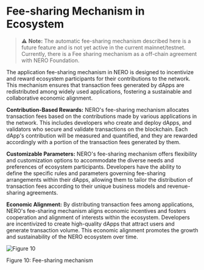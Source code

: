 
# Fee-sharing Mechanism in Ecosystem

> ⚠️ **Note:** The automatic fee-sharing mechanism described here is a future feature and is not yet active in the current mainnet/testnet. Currently, there is a Fee sharing mechanism as a off-chain agreement with NERO Foundation. 

The application fee-sharing mechanism in NERO is designed to incentivize and reward ecosystem participants for their contributions to the network. This mechanism ensures that transaction fees generated by dApps are redistributed among widely used applications, fostering a sustainable and collaborative economic alignment.

**Contribution-Based Rewards:** NERO's fee-sharing mechanism allocates transaction fees based on the contributions made by various applications in the network. This includes developers who create and deploy dApps, and validators who secure and validate transactions on the blockchain. Each dApp's contribution will be measured and quantified, and they are rewarded accordingly with a portion of the transaction fees generated by them.

**Customizable Parameters:** NERO's fee-sharing mechanism offers flexibility and customization options to accommodate the diverse needs and preferences of ecosystem participants. Developers have the ability to define the specific rules and parameters governing fee-sharing arrangements within their dApps, allowing them to tailor the distribution of transaction fees according to their unique business models and revenue-sharing agreements.

**Economic Alignment:** By distributing transaction fees among applications, NERO's fee-sharing mechanism aligns economic incentives and fosters cooperation and alignment of interests within the ecosystem. Developers are incentivized to create high-quality dApps that attract users and generate transaction volume. This economic alignment promotes the growth and sustainability of the NERO ecosystem over time.

<div style={{ height: '2rem' }} />
<div style={{ textAlign: 'center' }}>
  <img src="/assets/learn/figure10.png" alt="Figure 10" />
  <p style={{ fontStyle: 'italic' }}>Figure 10: Fee-sharing mechanism</p>
</div>

<PageFeedback path="/en/core-concepts/fee-sharing/Overview" />
